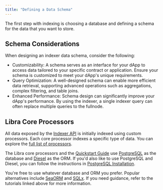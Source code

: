 ```yaml
---
title: "Defining a Data Schema"
---
```


The first step with indexing is choosing a database and defining a schema for the data that you want to store.

## Schema Considerations

When designing an indexer data schema, consider the following:

- Customizability: A schema serves as an interface for your dApp to access data tailored to your specific contract or application.
  Ensure your schema is customized to meet your dApp's unique requirements.
- Query Optimization: A well-designed schema can enable more efficient data retrieval, supporting advanced operations such as aggregations, complex filtering, and table joins.
- Enhanced Performance: Schema design can significantly improve your dApp's performance.
  By using the indexer, a single indexer query can often replace multiple queries to the fullnode.

## Libra Core Processors

All data exposed by the [Indexer API](/build/indexer/indexer-api) is initially indexed using custom processors.
Each core processor indexes a specific type of data.
You can explore the [full list of processors](https://github.com/libra2org/libra2-indexer-processors-v2/blob/main/processor/src/db/schema.rs).

The Libra core processors and the [Quickstart Guide](/build/indexer/indexer-sdk/quickstart) use [PostgreSQL](https://www.postgresql.org/) as the database and [Diesel](https://diesel.rs/) as the ORM.
If you'd also like to use PostgreSQL and Diesel, you can follow the instructions in [PostgreSQL Installation](/build/indexer/indexer-sdk/quickstart#postgresql-installation).

You're free to use whatever database and ORM you prefer.
Popular alternatives include [SeaORM](https://www.sea-ql.org/SeaORM/) and [SQLx](https://github.com/launchbadge/sqlx).
If you need guidance, refer to the tutorials linked above for more information.
